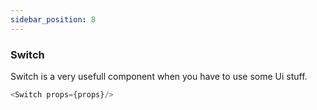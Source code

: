 ```yaml
---
sidebar_position: 8
---
```


### Switch 
Switch is a very usefull component when you have to use some Ui stuff.


```js title="sidebars.js"
<Switch props={props}/>
```
